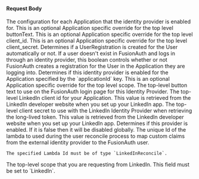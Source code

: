 
#### Request Body

<APIBlock>
  <APIField name="identityProvider.applicationConfiguration" type="Map<UUID, Object>" optional>
    The configuration for each Application that the identity provider is enabled for.
  </APIField>
  <APIField name="identityProvider.applicationConfiguration[applicationId].buttonText" type="String" optional>
    This is an optional Application specific override for the top level <InlineField>buttonText</InlineField>.
  </APIField>
  <APIField name="identityProvider.applicationConfiguration[applicationId].client_id" type="String" optional>
    This is an optional Application specific override for the top level <InlineField>client_id</InlineField>.
  </APIField>
  <APIField name="identityProvider.applicationConfiguration[applicationId].client_secret" type="String" optional>
    This is an optional Application specific override for the top level <InlineField>client_secret</InlineField>.
  </APIField>
  <APIField name="identityProvider.applicationConfiguration[applicationId].createRegistration" type="Boolean" optional defaults="true">
    Determines if a UserRegistration is created for the User automatically or not. If a user doesn't exist in FusionAuth and logs in through an identity provider, this boolean controls whether or not FusionAuth creates a registration for the User in the Application they are logging into.
  </APIField>
  <APIField name="identityProvider.applicationConfiguration[applicationId].enabled" type="Boolean" optional defaults="false">
    Determines if this identity provider is enabled for the Application specified by the `applicationId` key.
  </APIField>
  <APIField name="identityProvider.applicationConfiguration[applicationId].scope" type="String" optional>
    This is an optional Application specific override for the top level <InlineField>scope</InlineField>.
  </APIField>
  <APIField name="identityProvider.buttonText" type="String" required>
    The top-level button text to use on the FusionAuth login page for this Identity Provider.
  </APIField>
  <APIField name="identityProvider.client_id" type="String" required>
    The top-level LinkedIn client id for your Application. This value is retrieved from the LinkedIn developer website when you set up your LinkedIn app.
  </APIField>

  <IdentityProviderDebugRequestParameter idp_since={props.idp_since} />

  <APIField name="identityProvider.client_secret" type="String" required>
    The top-level client secret to use with the LinkedIn Identity Provider when retrieving the long-lived token. This value is retrieved from the LinkedIn developer website when you set up your LinkedIn app.
  </APIField>
  <APIField name="identityProvider.enabled" type="Boolean" optional defaults="false">
    Determines if this provider is enabled. If it is false then it will be disabled globally.
  </APIField>
  <APIField name="identityProvider.lambdaConfiguration.reconcileId" type="UUID" optional since="1.17.0">
    The unique Id of the lambda to used during the user reconcile process to map custom claims from the external identity provider to the FusionAuth user.

    The specified Lambda Id must be of type `LinkedInReconcile`.
  </APIField>

  <IdentityProviderLinkingStrategyRequestParameter idp_linking_strategy={props.idp_linking_strategy}
                                                   idp_display_name={props.idp_display_name}
                                                   idp_since={props.idp_since}
                                                   verifies_email />

  <APIField name="identityProvider.scope" type="String" optional>
    The top-level scope that you are requesting from LinkedIn.
  </APIField>

  <IdentityProviderTenantConfiguration idp_since={props.idp_since} />

  <APIField name="identityProvider.type" type="String" required>
    This field must be set to `LinkedIn`.
  </APIField>
</APIBlock>

<JSON title="Example LinkedIn Request JSON" src="identity-providers/linkedin-request.json" />
